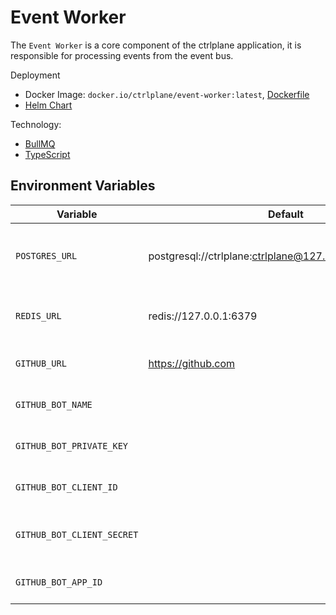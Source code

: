 # Event Worker

The `Event Worker` is a core component of the ctrlplane application, it is
responsible for processing events from the event bus.

Deployment

- Docker Image: `docker.io/ctrlplane/event-worker:latest`,
  [Dockerfile](https://github.com/ctrlplanedev/ctrlplane/blob/main/apps/event-worker/Dockerfile)
- [Helm Chart](https://github.com/ctrlplanedev/ctrlchart/blob/main/charts/event-worker)

Technology:

- [BullMQ](https://github.com/taskforcesh/bullmq)
- [TypeScript](https://www.typescriptlang.org/)

## Environment Variables

| Variable                   | Default                                                   | Description                                    | Optional |
| -------------------------- | --------------------------------------------------------- | ---------------------------------------------- | -------- |
| `POSTGRES_URL`             | postgresql://ctrlplane:ctrlplane@127.0.0.1:5432/ctrlplane | URL for connecting to the PostgreSQL database. | No       |
| `REDIS_URL`                | redis://127.0.0.1:6379                                    | URL for connecting to the Redis database.      | No       |
| `GITHUB_URL`               | https://github.com                                        | URL for GitHub integration.                    | Yes      |
| `GITHUB_BOT_NAME`          |                                                           | Name of the GitHub bot.                        | Yes      |
| `GITHUB_BOT_PRIVATE_KEY`   |                                                           | Private key for the GitHub bot.                | Yes      |
| `GITHUB_BOT_CLIENT_ID`     |                                                           | Client ID for the GitHub bot.                  | Yes      |
| `GITHUB_BOT_CLIENT_SECRET` |                                                           | Client secret for the GitHub bot.              | Yes      |
| `GITHUB_BOT_APP_ID`        |                                                           | App ID for the GitHub bot.                     | Yes      |
